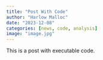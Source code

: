 ```yaml
---
title: "Post With Code"
author: "Harlow Malloc"
date: "2023-12-08"
categories: [news, code, analysis]
image: "image.jpg"
---
```


This is a post with executable code.
